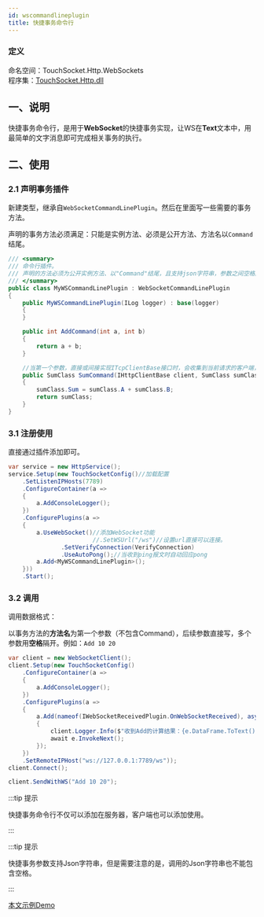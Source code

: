 ```yaml
---
id: wscommandlineplugin
title: 快捷事务命令行
---
```


### 定义

命名空间：TouchSocket.Http.WebSockets <br/>
程序集：[TouchSocket.Http.dll](https://www.nuget.org/packages/TouchSocket.Http)

## 一、说明

快捷事务命令行，是用于**WebSocket**的快捷事务实现，让WS在**Text**文本中，用最简单的文字消息即可完成相关事务的执行。

## 二、使用

### 2.1 声明事务插件

新建类型，继承自`WebSocketCommandLinePlugin`。然后在里面写一些需要的事务方法。

声明的事务方法必须满足：只能是实例方法、必须是公开方法、方法名以`Command`结尾。

```csharp
/// <summary>
/// 命令行插件。
/// 声明的方法必须为公开实例方法、以"Command"结尾，且支持json字符串，参数之间空格隔开。
/// </summary>
public class MyWSCommandLinePlugin : WebSocketCommandLinePlugin
{
    public MyWSCommandLinePlugin(ILog logger) : base(logger)
    {
    }

    public int AddCommand(int a, int b)
    {
        return a + b;
    }

    //当第一个参数，直接或间接实现ITcpClientBase接口时，会收集到当前请求的客户端，从而可以获取IP等。
    public SumClass SumCommand(IHttpClientBase client, SumClass sumClass)
    {
        sumClass.Sum = sumClass.A + sumClass.B;
        return sumClass;
    }
}
```

### 3.1 注册使用

直接通过插件添加即可。

```csharp {14}
var service = new HttpService();
service.Setup(new TouchSocketConfig()//加载配置
    .SetListenIPHosts(7789)
    .ConfigureContainer(a =>
    {
        a.AddConsoleLogger();
    })
    .ConfigurePlugins(a =>
    {
        a.UseWebSocket()//添加WebSocket功能
                        //.SetWSUrl("/ws")//设置url直接可以连接。
               .SetVerifyConnection(VerifyConnection)
               .UseAutoPong();//当收到ping报文时自动回应pong
        a.Add<MyWSCommandLinePlugin>();
    }))
    .Start();
```

### 3.2 调用

调用数据格式：

以事务方法的**方法名**为第一个参数（不包含Command），后续参数直接写，多个参数用**空格**隔开。例如：`Add 10 20`

```csharp {18} 
var client = new WebSocketClient();
client.Setup(new TouchSocketConfig()
    .ConfigureContainer(a =>
    {
        a.AddConsoleLogger();
    })
    .ConfigurePlugins(a =>
    {
        a.Add(nameof(IWebSocketReceivedPlugin.OnWebSocketReceived), async (IHttpClientBase c, WSDataFrameEventArgs e) =>
        {
            client.Logger.Info($"收到Add的计算结果：{e.DataFrame.ToText()}");
            await e.InvokeNext();
        });
    })
    .SetRemoteIPHost("ws://127.0.0.1:7789/ws"));
client.Connect();

client.SendWithWS("Add 10 20");
```

:::tip 提示

快捷事务命令行不仅可以添加在服务器，客户端也可以添加使用。

:::  

:::tip 提示

快捷事务参数支持Json字符串，但是需要注意的是，调用的Json字符串也不能包含空格。

:::  


[本文示例Demo](https://gitee.com/RRQM_Home/TouchSocket/tree/master/examples/WebSocket/WebSocketConsoleApp)